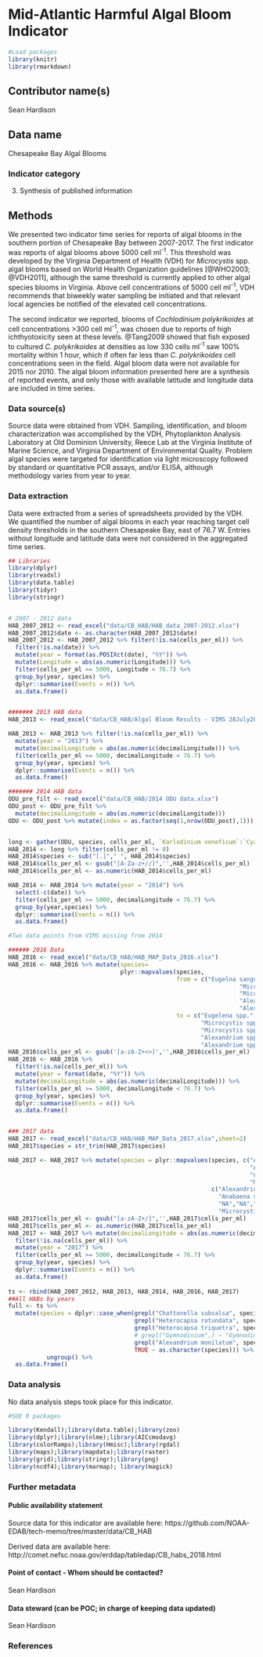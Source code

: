 # Mid-Atlantic Harmful Algal Bloom Indicator

```r

#Load packages
library(knitr)
library(rmarkdown)

```

<!--The purpose of this form is to provide the methods used to collect, process, and analyze derived data prior to data submission for all EDAB reports. This information will be compiled into the State of the Ecosystem Tech Memo, AND be used to meet metadata requirements put forth by the Public Access to Research Results (PARR) directive. 

For the tech memo, we will be documenting the methods behind each indicator to the level of a peer-reviewed document.
-->

## Contributor name(s)
Sean Hardison

## Data name
Chesapeake Bay Algal Blooms

### Indicator category
<!-- 1. Database pull -->
<!-- 2. Database pull with analysis -->
3. Synthesis of published information
<!-- 4. Extensive analysis, not yet published -->
<!-- 5. Published methods -->

## Methods
We presented two indicator time series for reports of algal blooms in the southern portion of Chesapeake Bay between 2007-2017. The first indicator was reports of algal blooms above 5000 cell ml^-1^. This threshold was developed by the Virginia Department of Health (VDH) for *Microcystis* spp. algal blooms based on World Health Organization guidelines [@WHO2003; @VDH2011], although the same threshold is currently applied to other algal species blooms in Virginia. Above cell concentrations of 5000 cell ml^-1^, VDH recommends that biweekly water sampling be initiated and that relevant local agencies be notified of the elevated cell concentrations.

The second indicator we reported, blooms of *Cochlodinium polykrikoides* at cell concentrations >300 cell ml^-1^, was chosen due to reports of high ichthyotoxicity seen at these levels. @Tang2009 showed that fish exposed to cultured *C. polykrikoides* at densities as low 330 cells ml^-1^ saw 100% mortality within 1 hour, which if often far less than *C. polykrikoides* cell concentrations seen in the field. Algal bloom data were not available for 2015 nor 2010. The algal bloom information presented here are a synthesis of reported events, and only those with available latitude and longitude data are included in time series.

### Data source(s)
<!--Please provide a text description of data sources, inlcuding primary collection methods. What equipment was used to turn signal to data? From which vessel were data collected and how? What quality control procedures were employed, if any?--> 

Source data were obtained from VDH. Sampling, identification, and bloom characterization was accomplished by the VDH, Phytoplankton Analysis Laboratory at Old Dominion University, Reece Lab at the Virginia Institute of Marine Science, and Virginia Department of Environmental Quality. Problem algal species were targeted for identification via light microscopy followed by standard or quantitative PCR assays, and/or ELISA, although methodology varies from year to year.

### Data extraction
<!--Text overview description of extraction methods. What information was extracted and how was it aggregated? Can point to other indicator extraction methods if the same.-->

Data were extracted from a series of spreadsheets provided by the VDH. We quantified the number of algal blooms in each year reaching target cell density thresholds in the southern Chesapeake Bay, east of 76.7 W. Entries without longitude and latitude data were not considered in the aggregated time series.   

<!--Write SQL query here
```sql
SELECT * FROM...
```
--> 
```r

## Libraries
library(dplyr)
library(readxl)
library(data.table)
library(tidyr)
library(stringr)


# 2007 - 2012 data
HAB_2007_2012 <- read_excel("data/CB_HAB/HAB_data_2007-2012.xlsx")
HAB_2007_2012$date <- as.character(HAB_2007_2012$date)
HAB_2007_2012 <- HAB_2007_2012 %>% filter(!is.na(cells_per_ml)) %>%
  filter(!is.na(date)) %>%
  mutate(year = format(as.POSIXct(date), "%Y")) %>% 
  mutate(Longitude = abs(as.numeric(Longitude))) %>%
  filter(cells_per_ml >= 5000, Longitude < 76.7) %>%
  group_by(year, species) %>%
  dplyr::summarise(Events = n()) %>%
  as.data.frame()


####### 2013 HAB data 
HAB_2013 <- read_excel("data/CB_HAB/Algal Bloom Results - VIMS 28July2013_KSR.xlsx",skip = 6)

HAB_2013 <- HAB_2013 %>% filter(!is.na(cells_per_ml)) %>%
  mutate(year = "2013") %>%
  mutate(decimalLongitude = abs(as.numeric(decimalLongitude))) %>%
  filter(cells_per_ml >= 5000, decimalLongitude < 76.7) %>%
  group_by(year, species) %>%
  dplyr::summarise(Events = n()) %>%
  as.data.frame()

####### 2014 HAB data
ODU_pre_filt <- read_excel("data/CB_HAB/2014 ODU data.xlsx")
ODU_post <- ODU_pre_filt %>% 
  mutate(decimalLongitude = abs(as.numeric(decimalLongitude)))
ODU <- ODU_post %>% mutate(index = as.factor(seq(1,nrow(ODU_post),1)))


long <- gather(ODU, species, cells_per_ml, `Karlodinium veneficum`:`Cyanobacteria bloom`, factor_key = TRUE)
HAB_2014 <- long %>% filter(cells_per_ml != 0)
HAB_2014$species <- sub("[.]"," ", HAB_2014$species)
HAB_2014$cells_per_ml <- gsub("[A-Za-z+//]",'',HAB_2014$cells_per_ml)
HAB_2014$cells_per_ml <- as.numeric(HAB_2014$cells_per_ml)

HAB_2014 <- HAB_2014 %>% mutate(year = "2014") %>%
  select(-c(date)) %>%
  filter(cells_per_ml >= 5000, decimalLongitude < 76.7) %>%
  group_by(year,species) %>%
  dplyr::summarise(Events = n()) %>%
  as.data.frame()

#Two data points from VIMS missing from 2014

###### 2016 Data
HAB_2016 <- read_excel("data/CB_HAB/HAB_MAP_Data_2016.xlsx")
HAB_2016 <- HAB_2016 %>% mutate(species= 
                                plyr::mapvalues(species, 
                                                from = c("Eugelna sanguinea",
                                                                  "Microcystin aeruginosa",
                                                                  "Microcystis aeruginosa",
                                                                  "Alexandrium monilatum-likely",
                                                                  "Alexandrium monilatum"),
                                                to = c("Eugelena spp.", 
                                                       "Microcystis spp.",
                                                       "Microcystis spp.",
                                                       "Alexandrium spp.",
                                                       "Alexandrium spp.")))
HAB_2016$cells_per_ml <- gsub('[a-zA-Z+<>]','',HAB_2016$cells_per_ml)
HAB_2016 <- HAB_2016 %>%
  filter(!is.na(cells_per_ml)) %>%
  mutate(year = format(date, "%Y")) %>%
  mutate(decimalLongitude = abs(as.numeric(decimalLongitude))) %>%
  filter(cells_per_ml >= 5000, decimalLongitude < 76.7) %>%
  group_by(year, species) %>%
  dplyr::summarise(Events = n()) %>%
  as.data.frame()


### 2017 data
HAB_2017 <- read_excel("data/CB_HAB/HAB_MAP_Data_2017.xlsx",sheet=2)
HAB_2017$species = str_trim(HAB_2017$species)

HAB_2017 <- HAB_2017 %>% mutate(species = plyr::mapvalues(species, c("A. monilatum","Anabaena sp",
                                                                     "Anabaena sp.","Anabaena spp",
                                                                     "none","NO HABs","C. polykrikoides",
                                                                     "Microcystis aeurignosa","Cylindrospermopsis sp"),
                                                          c("Alexandrium monilatum", "Anabaena spp.",
                                                            "Anabaena spp.","Anabaena spp.",
                                                            "NA","NA","Cochlodinium polykrikoides",
                                                            "Microcystis aeruginosa","Cylindrospermopsis sp.")))
HAB_2017$cells_per_ml <- gsub("[a-zA-Z+/]",'',HAB_2017$cells_per_ml)
HAB_2017$cells_per_ml <- as.numeric(HAB_2017$cells_per_ml)
HAB_2017 <- HAB_2017 %>% mutate(decimalLongitude = abs(as.numeric(decimalLongitude))) %>%
  filter(!is.na(cells_per_ml)) %>%
  mutate(year = "2017") %>%
  filter(cells_per_ml >= 5000, decimalLongitude < 76.7) %>%
  group_by(year, species) %>%
  dplyr::summarise(Events = n()) %>%
  as.data.frame()
  
ts <- rbind(HAB_2007_2012, HAB_2013, HAB_2014, HAB_2016, HAB_2017)
##All HABs by years
full <- ts %>%
  mutate(species = dplyr::case_when(grepl("Chattonella subsalsa", species) ~ "Chattonella spp.",
                                    grepl("Heterocapsa rotundata", species) ~ "Heterocapsa spp.",
                                    grepl("Heterocapsa triquetra", species) ~"Heterocapsa spp.", 
                                    # grepl("Gymnodinium",) ~ "Gymnodinium spp.",
                                    grepl("Alexandrium monilatum", species) ~ "Alexandrium spp.",
                                    TRUE ~ as.character(species))) %>% 
           ungroup() %>% 
  as.data.frame()
```


### Data analysis
<!--Text description of analysis methods, similar in structure and detail to a peer-reviewed paper methods section-->

No data analysis steps took place for this indicator.

<!--What packages or libraries did you use in your work flow?-->
```r

#SOE R packages

library(Kendall);library(data.table);library(zoo)
library(dplyr);library(nlme);library(AICcmodavg)
library(colorRamps);library(Hmisc);library(rgdal)
library(maps);library(mapdata);library(raster)
library(grid);library(stringr);library(png)
library(ncdf4);library(marmap); library(magick)

```

<!--Include accompanying R code, pseudocode, flow of scripts, and/or link to location of code used in analyses.-->

### Further metadata

#### Public availability statement
Source data for this indicator are available here:
https://github.com/NOAA-EDAB/tech-memo/tree/master/data/CB_HAB

Derived data are available here:
http://comet.nefsc.noaa.gov/erddap/tabledap/CB_habs_2018.html

#### Point of contact - Whom should be contacted?
Sean Hardison

#### Data steward (can be POC; in charge of keeping data updated)
Sean Hardison

### References
<!--List references here-->
